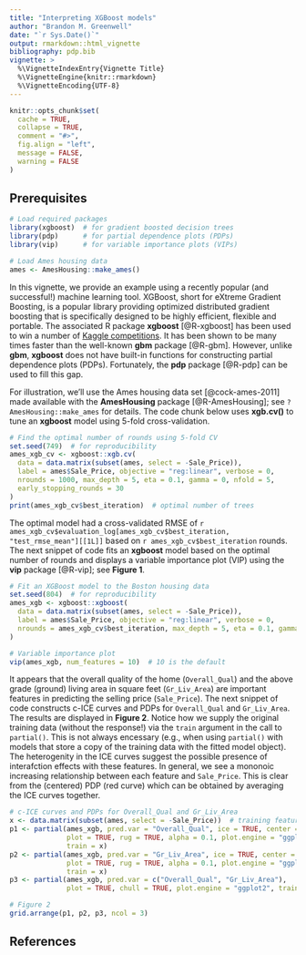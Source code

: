 ```yaml
---
title: "Interpreting XGBoost models"
author: "Brandon M. Greenwell"
date: "`r Sys.Date()`"
output: rmarkdown::html_vignette
bibliography: pdp.bib
vignette: >
  %\VignetteIndexEntry{Vignette Title}
  %\VignetteEngine{knitr::rmarkdown}
  %\VignetteEncoding{UTF-8}
---
```


```r
knitr::opts_chunk$set(
  cache = TRUE,
  collapse = TRUE,
  comment = "#>",
  fig.align = "left",
  message = FALSE,
  warning = FALSE
)
```


## Prerequisites

```r
# Load required packages
library(xgboost)  # for gradient boosted decision trees
library(pdp)      # for partial dependence plots (PDPs)
library(vip)      # for variable importance plots (VIPs)

# Load Ames housing data
ames <- AmesHousing::make_ames()
```

In this vignette, we provide an example using a recently popular (and successful!) machine learning tool. XGBoost, short for eXtreme Gradient Boosting, is a popular library providing optimized distributed gradient boosting that is specifically designed to be highly efficient, flexible and portable. The associated R package **xgboost** [@R-xgboost] has been used to win a number of [Kaggle competitions](https://www.kaggle.com/). It has been shown to be many times faster than the well-known **gbm** package [@R-gbm]. However, unlike **gbm**, **xgboost** does not have built-in functions for constructing partial dependence plots (PDPs). Fortunately, the **pdp** package [@R-pdp] can be used to fill this gap.

For illustration, we'll use the Ames housing data set [@cock-ames-2011] made available with the **AmesHousing** package [@R-AmesHousing]; see `?AmesHousing::make_ames` for details. The code chunk below uses **xgb.cv()** to tune an **xgboost** model using 5-fold cross-validation.

```r
# Find the optimal number of rounds using 5-fold CV
set.seed(749)  # for reproducibility
ames_xgb_cv <- xgboost::xgb.cv(
  data = data.matrix(subset(ames, select = -Sale_Price)),
  label = ames$Sale_Price, objective = "reg:linear", verbose = 0,
  nrounds = 1000, max_depth = 5, eta = 0.1, gamma = 0, nfold = 5,
  early_stopping_rounds = 30
)
print(ames_xgb_cv$best_iteration)  # optimal number of trees
```

The optimal model had a cross-validated RMSE of `r ames_xgb_cv$evaluation_log[ames_xgb_cv$best_iteration, "test_rmse_mean"][[1L]]` based on `r ames_xgb_cv$best_iteration` rounds. The next snippet of code fits an **xgboost** model based on the optimal number of rounds and displays a variable importance plot (VIP) using the **vip** package [@R-vip]; see **Figure 1**. 

```r
# Fit an XGBoost model to the Boston housing data
set.seed(804)  # for reproducibility
ames_xgb <- xgboost::xgboost(
  data = data.matrix(subset(ames, select = -Sale_Price)),
  label = ames$Sale_Price, objective = "reg:linear", verbose = 0,
  nrounds = ames_xgb_cv$best_iteration, max_depth = 5, eta = 0.1, gamma = 0
)

# Variable importance plot
vip(ames_xgb, num_features = 10)  # 10 is the default
```

It appears that the overall quality of the home (`Overall_Qual`) and the above grade (ground) living area in square feet (`Gr_Liv_Area`) are important features in predicting the selling price (`Sale_Price`). The next snippet of code constructs c-ICE curves and PDPs for `Overall_Qual` and `Gr_Liv_Area`. The results are displayed in **Figure 2**. Notice how we supply the original training data (without the response!) via the `train` argument in the call to `partial()`. This is not always encessary (e.g., when using `partial()` with models that store a copy of the training data with the fitted model object). The heterogenity in the ICE curves suggest the possible presence of interafction effects with these features. In general, we see a mononoic increasing relationship between each feature and `Sale_Price`. This is clear from the (centered) PDP (red curve) which can be obtained by averaging the ICE curves together.
```r
# c-ICE curves and PDPs for Overall_Qual and Gr_Liv_Area
x <- data.matrix(subset(ames, select = -Sale_Price))  # training features
p1 <- partial(ames_xgb, pred.var = "Overall_Qual", ice = TRUE, center = TRUE, 
              plot = TRUE, rug = TRUE, alpha = 0.1, plot.engine = "ggplot2", 
              train = x)
p2 <- partial(ames_xgb, pred.var = "Gr_Liv_Area", ice = TRUE, center = TRUE, 
              plot = TRUE, rug = TRUE, alpha = 0.1, plot.engine = "ggplot2",
              train = x)
p3 <- partial(ames_xgb, pred.var = c("Overall_Qual", "Gr_Liv_Area"),
              plot = TRUE, chull = TRUE, plot.engine = "ggplot2", train = x)

# Figure 2
grid.arrange(p1, p2, p3, ncol = 3)
```


## References
